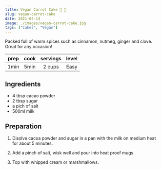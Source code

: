 ```yaml
---
title: Vegan Carrot Cake 🥕 🐰
slug: vegan-carrot-cake
date: 2021-04-14
image: ./images/vegan-carrot-cake.jpg
tags: ["Cakes", "Vegan"]
---
```


<StyledParagraph>Packed full of warm spices such as cinnamon, nutmeg, ginger and clove. Great for any occasion!</StyledParagraph>

| prep | cook | servings | level |
| :--: | :--: | :------: | :---: |
| 1min | 5min |  2 cups  | Easy  |

## Ingredients

- <ListItem>4 tbsp cacao powder</ListItem>
- <ListItem>2 tbsp sugar</ListItem>
- <ListItem>a pich of salt</ListItem>
- <ListItem>500ml milk</ListItem>

## Preparation

1. Disolve cacoa powder and sugar in a pan with the milk on medium heat for about 5 minutes.

2. Add a pinch of salt, wisk well and pour into heat proof mugs.

3. Top with whipped cream or marshmallows.
